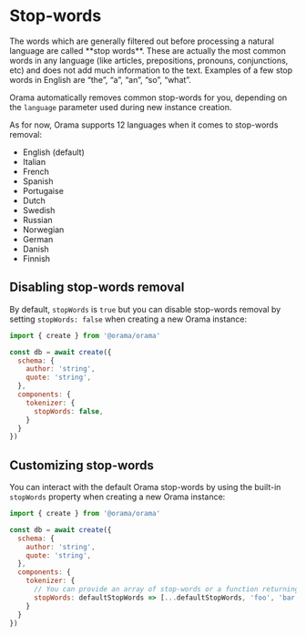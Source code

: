 
# Stop-words

<Callout type="info">
  The words which are generally filtered out before processing a natural language are called **stop words**. These are
  actually the most common words in any language (like articles, prepositions, pronouns, conjunctions, etc) and does not
  add much information to the text. Examples of a few stop words in English are “the”, “a”, “an”, “so”, “what”.
</Callout>

Orama automatically removes common stop-words for you, depending on the `language` parameter used during new instance creation.

As for now, Orama supports 12 languages when it comes to stop-words removal:

- English (default)
- Italian
- French
- Spanish
- Portugaise
- Dutch
- Swedish
- Russian
- Norwegian
- German
- Danish
- Finnish

## Disabling stop-words removal

By default, `stopWords` is `true` but you can disable stop-words removal by setting `stopWords: false` when creating a new Orama instance:

```javascript copy
import { create } from '@orama/orama'

const db = await create({
  schema: {
    author: 'string',
    quote: 'string',
  },
  components: {
    tokenizer: {
      stopWords: false,
    }
  }
})
```

## Customizing stop-words

You can interact with the default Orama stop-words by using the built-in `stopWords` property when creating a new Orama instance:

```javascript copy
import { create } from '@orama/orama'

const db = await create({
  schema: {
    author: 'string',
    quote: 'string',
  },
  components: {
    tokenizer: {
      // You can provide an array of stop-words or a function returning an array
      stopWords: defaultStopWords => [...defaultStopWords, 'foo', 'bar'],
    }
  }
})
```
